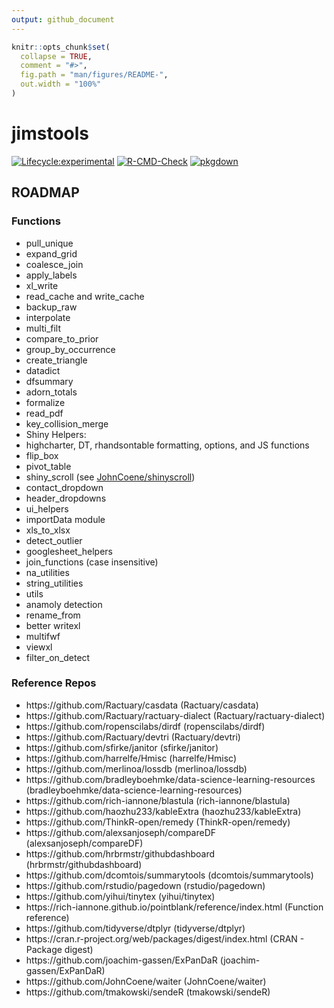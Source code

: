 ```yaml
---
output: github_document
---
```


<!-- README.md is generated from README.Rmd. Please edit that file -->

```r
knitr::opts_chunk$set(
  collapse = TRUE,
  comment = "#>",
  fig.path = "man/figures/README-",
  out.width = "100%"
)
```

# jimstools

<!-- badges: start -->
[![Lifecycle:experimental](https://img.shields.io/badge/lifecycle-experimental-orange.svg)](https://www.tidyverse.org/lifecycle/#experimental)
[![R-CMD-Check](https://github.com/jimbrig/jimstools/workflows/R-CMD-check/badge.svg)](https://github.com/jimbrig/jimstools/actions?query=workflow%3AR-CMD-check)
[![pkgdown](https://github.com/jimbrig/jimstools/workflows/pkgdown/badge.svg)](https://jimbrig.github.io/jimstools/)
<!-- badges: end -->


## ROADMAP

### Functions

+ pull_unique
+ expand_grid
+ coalesce_join
+ apply_labels
+ xl_write
+ read_cache and write_cache
+ backup_raw
+ interpolate
+ multi_filt
+ compare_to_prior
+ group_by_occurrence
+ create_triangle
+ datadict
+ dfsummary
+ adorn_totals
+ formalize
+ read_pdf
+ key_collision_merge
+ Shiny Helpers:
+ highcharter, DT, rhandsontable formatting, options, and JS functions
+ flip_box
+ pivot_table
+ shiny_scroll (see [JohnCoene/shinyscroll](https://github.com/JohnCoene/shinyscroll))
+ contact_dropdown
+ header_dropdowns
+ ui_helpers
+ importData module
+ xls_to_xlsx
+ detect_outlier
+ googlesheet_helpers
+ join_functions (case insensitive)
+ na_utilities
+ string_utilities
+ utils
+ anamoly detection
+ rename_from
+ better writexl
+ multifwf
+ viewxl
+ filter_on_detect


### Reference Repos

+ https://github.com/Ractuary/casdata (Ractuary/casdata)
+ https://github.com/Ractuary/ractuary-dialect (Ractuary/ractuary-dialect)
+ https://github.com/ropenscilabs/dirdf (ropenscilabs/dirdf)
+ https://github.com/Ractuary/devtri (Ractuary/devtri)
+ https://github.com/sfirke/janitor (sfirke/janitor)
+ https://github.com/harrelfe/Hmisc (harrelfe/Hmisc)
+ https://github.com/merlinoa/lossdb (merlinoa/lossdb)
+ https://github.com/bradleyboehmke/data-science-learning-resources (bradleyboehmke/data-science-learning-resources)
+ https://github.com/rich-iannone/blastula (rich-iannone/blastula)
+ https://github.com/haozhu233/kableExtra (haozhu233/kableExtra)
+ https://github.com/ThinkR-open/remedy (ThinkR-open/remedy)
+ https://github.com/alexsanjoseph/compareDF (alexsanjoseph/compareDF)
+ https://github.com/hrbrmstr/githubdashboard (hrbrmstr/githubdashboard)
+ https://github.com/dcomtois/summarytools (dcomtois/summarytools)
+ https://github.com/rstudio/pagedown (rstudio/pagedown)
+ https://github.com/yihui/tinytex (yihui/tinytex)
+ https://rich-iannone.github.io/pointblank/reference/index.html (Function reference)
+ https://github.com/tidyverse/dtplyr (tidyverse/dtplyr)
+ https://cran.r-project.org/web/packages/digest/index.html (CRAN - Package digest)
+ https://github.com/joachim-gassen/ExPanDaR (joachim-gassen/ExPanDaR)
+ https://github.com/JohnCoene/waiter (JohnCoene/waiter)
+ https://github.com/tmakowski/sendeR (tmakowski/sendeR)
